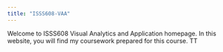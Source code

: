 ```yaml
---
title: "ISSS608-VAA"
---
```


Welcome to ISSS608 Visual Analytics and Application homepage. In this website, you will find my coursework prepared for this course. TT
